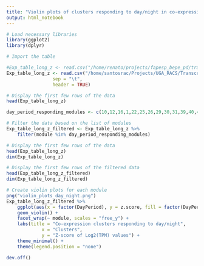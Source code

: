 ```yaml
---
title: "Violin plots of clusters responding to day/night in co-expression network"
output: html_notebook
---
```


```r
# Load necessary libraries
library(ggplot2)
library(dplyr)

# Import the table

#Exp_table_long_z <- read.csv("/home/renato/projects/fapesp_bepe_pd/transcriptome/Exp_table_long_z.txt",
Exp_table_long_z <- read.csv("/home/santosrac/Projects/UGA_RACS/Transcriptome/paper2025/paper2025/Exp_table_long_z.txt",
                 sep = "\t",
                 header = TRUE)

# Display the first few rows of the data
head(Exp_table_long_z)

day_period_responding_modules <- c(10,12,16,1,22,25,26,29,30,31,39,40,45,52,5,7,8,9)

# Filter the data based on the list of modules
Exp_table_long_z_filtered <- Exp_table_long_z %>%
    filter(module %in% day_period_responding_modules)

# Display the first few rows of the data
head(Exp_table_long_z)
dim(Exp_table_long_z)

# Display the first few rows of the filtered data
head(Exp_table_long_z_filtered)
dim(Exp_table_long_z_filtered)
```

```r
# Create violin plots for each module
png("violin_plots_day_night.png")
Exp_table_long_z_filtered %>%
    ggplot(aes(x = factor(DayPeriod), y = z.score, fill = factor(DayPeriod))) +
    geom_violin() +
    facet_wrap(~ module, scales = "free_y") +
    labs(title = "Co-expression clusters responding to day/night",
             x = "Clusters",
             y = "Z-score of Log2(TPM) values") +
    theme_minimal() +
    theme(legend.position = "none")

dev.off()
```